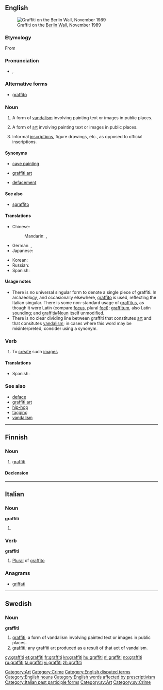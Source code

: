 ==English==
{{wikipedia|dab=graffiti (disambiguation)|graffiti}}
[[Image:Berlin-wall.jpg|thumb|right|Graffiti on the [[w:Berlin Wall|Berlin Wall]], November 1989]]

===Etymology===
From {{etyl|it}} {{term|graffiti|lang=it}}

===Pronunciation===
* {{a|UK}} {{IPA|/ˈɡɹəˌfiː.ti/}}, {{SAMPA|/"gr@%fi:.ti/}}

===Alternative forms===
* [[graffito]]

===Noun===
{{en-noun|-}}

# {{chiefly|uncountable}} A form of [[vandalism]] involving painting text or images in public places.
# {{chiefly|uncountable}} A form of [[art]] involving painting text or images in public places.
# {{archaeology|countable}} Informal [[inscription]]s, figure drawings, etc., as opposed to official inscriptions.

====Synonyms====
* {{sense|archaeology}} [[cave painting]]
* {{sense|art}} [[graffiti art]]
* {{sense|vandalism}} [[defacement]]

====See also====
* [[sgraffito]]

====Translations====
{{trans-top|a form of vandalism involving painting text or images}}
* Chinese:
*: Mandarin: {{t-|cmn|塗鴉|sc=Hani}}, {{t-|cmn|涂鸦|tr=túyā|sc=Hani}}
* German: {{t|de|Graffito|m|n}}, {{t|de|Graffiti|m|n|p}}
* Japanese: {{t|ja|グラフィティ|tr=gurafiti}}
{{trans-mid}}
* Korean: {{t|ko|그라피토|tr=geurapito|sc=Hang}}
* Russian: {{t+|ru|граффити|n|tr=graffíti}} {{indeclinable}}
* Spanish: {{t+|es|grafiti}}
{{trans-bottom}}

====Usage notes====
* There is no universal singular form to denote a single piece of graffiti. In archaeology, and occasionally elsewhere, [[graffito]] is used, reflecting the Italian singular. There is some non-standard usage of [[graffitus]], as though it were Latin (compare [[focus]], plural [[foci]]); [[graffitum]], also Latin sounding; and [[graffiti#Noun]] itself unmodified.
* There is no clear dividing line between graffiti that constitutes [[art]] and that consitutes [[vandalism]]; in cases where this word may be misinterpreted, consider using a synonym.

===Verb===
{{en-verb}}

# To [[create]] such [[image]]s

====Translations====
{{trans-top|create graffiti}}
* Spanish: {{t+|es|grafiti|m|alt=graffiti}}
{{trans-mid}}
{{trans-bottom}}

===See also===
* [[deface]]
* [[graffiti art]]
* [[hip-hop]]<!-- graffiti is 1 or the 4 elements of hiphop, however the latter term is spelled -->
* [[tagging]]
* [[vandalism]]

[[Category:Art]]
[[Category:Crime]]
[[Category:English disputed terms]]
[[Category:English nouns]]
[[Category:English words affected by prescriptivism]]

----

==Finnish==

===Noun===
{{infl|fi|noun}}

# [[#English|graffiti]]

====Declension====
{{fi-decl-risti|graffit}}

----

==Italian==

===Noun===
'''graffiti''' {{m|p}}

# {{plural of|graffito|lang=it}}

===Verb===
'''graffiti''' {{m}}

# [[plural|Plural]] of [[graffito]]

===Anagrams===
* [[griffati#Italian|griffati]]

[[Category:Italian past participle forms]]

----

==Swedish==

===Noun===
{{sv-noun-unc-irreg-c}}
'''graffiti''' {{c}}

# [[#English|graffiti]]; a form of vandalism involving painted text or images in public places.
# [[#English|graffiti]]; any graffiti art produced as a result of that act of vandalism.

[[Category:sv:Art]]
[[Category:sv:Crime]]

[[cy:graffiti]]
[[et:graffiti]]
[[fr:graffiti]]
[[kn:graffiti]]
[[hu:graffiti]]
[[nl:graffiti]]
[[no:graffiti]]
[[ru:graffiti]]
[[ta:graffiti]]
[[vi:graffiti]]
[[zh:graffiti]]